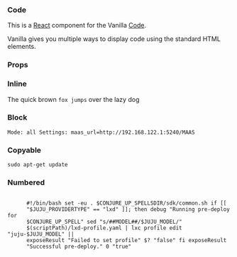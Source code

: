 
<Meta title="Code" component={Code} decorators={[withKnobs]} />

### Code

This is a [React](https://reactjs.org/) component for the Vanilla [Code](https://docs.vanillaframework.io/base/code/).

Vanilla gives you multiple ways to display code using the standard HTML elements.

### Props

<Props of={Code} />

### Inline

<Preview>
  <Story name="Inline">
    <p>
      The quick brown <Code inline>fox jumps</Code> over the lazy dog
    </p>
  </Story>
</Preview>

### Block

<Preview>
  <Story name="Block">
    <Code>Mode: all Settings: maas_url=http://192.168.122.1:5240/MAAS</Code>
  </Story>
</Preview>

### Copyable

<Preview>
  <Story name="Copyable">
    <Code copyable>sudo apt-get update</Code>
  </Story>
</Preview>

### Numbered

<Preview>
  <Story name="Numbered">
    <Code numbered>
      #!/bin/bash set -eu . $CONJURE_UP_SPELLSDIR/sdk/common.sh if [[
      "$JUJU_PROVIDERTYPE" == "lxd" ]]; then debug "Running pre-deploy for
      $CONJURE_UP_SPELL" sed "s/##MODEL##/$JUJU_MODEL/"
      $(scriptPath)/lxd-profile.yaml | lxc profile edit "juju-$JUJU_MODEL" ||
      exposeResult "Failed to set profile" $? "false" fi exposeResult
      "Successful pre-deploy." 0 "true"
    </Code>
  </Story>
</Preview>
